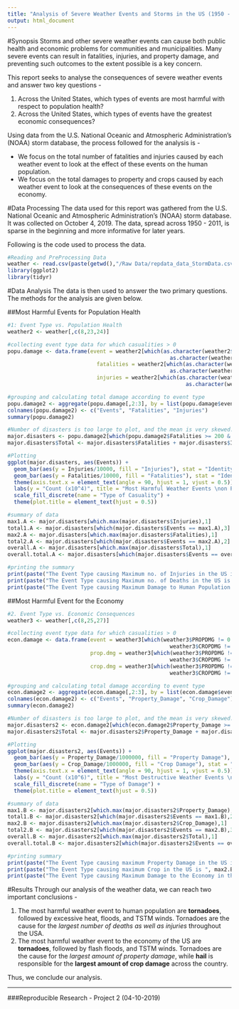 ```yaml
---
title: "Analysis of Severe Weather Events and Storms in the US (1950 - 2011) and their Effects on the Population and Economy. (04/10/2019)"
output: html_document
---
```

#Synopsis
Storms and other severe weather events can cause both public health and economic problems for communities and municipalities. Many severe events can result in fatalities, injuries, and property damage, and preventing such outcomes to the extent possible is a key concern.

This report seeks to analyse the consequences of severe weather events and answer two key questions - 

1. Across the United States, which types of events are most harmful with respect to population health?
2. Across the United States, which types of events have the greatest economic consequences?

Using data from the U.S. National Oceanic and Atmospheric Administration's (NOAA) storm database, the process followed for the analysis is -

* We focus on the total number of fatalities and injuries caused by each weather event to look at the effect of these events on the human population.
* We focus on the total damages to property and crops caused by each weather event to look at the consequences of these events on the economy.
  
#Data Processing
The data used for this report was gathered from the U.S. National Oceanic and Atmospheric Administration's (NOAA) storm database. It was collected on October 4, 2019.
The data, spread across 1950 - 2011, is sparse in the beginning and more informative for later years.

Following is the code used to process the data.
```r
#Reading and PreProcessing Data
weather <- read.csv(paste(getwd(),"/Raw Data/repdata_data_StormData.csv", sep = ""), header = TRUE, sep = ",")
library(ggplot2)
library(tidyr)
```

#Data Analysis
The data is then used to answer the two primary questions. The methods for the analysis are given below.

##Most Harmful Events for Population Health
```r
#1: Event Type vs. Population Health
weather2 <- weather[,c(8,23,24)]

#collecting event type data for which casualities > 0
popu.damage <- data.frame(event = weather2[which(as.character(weather2$FATALITIES) != "0" | 
                                                   as.character(weather2$INJURIES) != "0"),1],
                            fatalities = weather2[which(as.character(weather2$FATALITIES) != "0"| 
                                                   as.character(weather2$INJURIES) != "0"),2],
                            injuries = weather2[which(as.character(weather2$FATALITIES) != "0"  | 
                                                        as.character(weather2$INJURIES) != "0"),3])

#grouping and calculating total damage according to event type
popu.damage2 <- aggregate(popu.damage[,2:3], by = list(popu.damage$event), FUN = sum)
colnames(popu.damage2) <- c("Events", "Fatalities", "Injuries")
summary(popu.damage2)

#Number of disasters is too large to plot, and the mean is very skewed. Therefore, we select a few major # #disasters, each with a large number of casualities
major.disasters <- popu.damage2[which(popu.damage2$Fatalities >= 200 & popu.damage2$Injuries >= 200),]
major.disasters$Total <- major.disasters$Fatalities + major.disasters$Injuries

#Plotting
ggplot(major.disasters, aes(Events)) +
  geom_bar(aes(y = Injuries/10000, fill = "Injuries"), stat = "Identity") +           #for Injuries
  geom_bar(aes(y = Fatalities/10000, fill = "Fatalities"), stat = "Identity") +       #for Fatalities
  theme(axis.text.x = element_text(angle = 90, hjust = 1, vjust = 0.5)) +             #rotating axis labels
  labs(y = "Count (x10^4)", title = "Most Harmful Weather Events \non Population Health in the US") + 
  scale_fill_discrete(name = "Type of Casuality") +                                   #editing legend title
  theme(plot.title = element_text(hjust = 0.5))                                       #aligning plot title

#summary of data
max1.A <- major.disasters[which.max(major.disasters$Injuries),1]
total1.A <- major.disasters[which(major.disasters$Events == max1.A),3]
max2.A <- major.disasters[which.max(major.disasters$Fatalities),1]
total2.A <- major.disasters[which(major.disasters$Events == max2.A),2]
overall.A <- major.disasters[which.max(major.disasters$Total),1]
overall.total.A <- major.disasters[which(major.disasters$Events == overall.A),4]

#printing the summary
print(paste("The Event Type causing Maximum no. of Injuries in the US is ", max1.A, ". It caused a total of ", total1.A, " injuries over the years.", sep = ""))
print(paste("The Event Type causing Maximum no. of Deaths in the US is ", max2.A, ". It caused a total of ", total2.A, " deaths over the years.", sep = ""))
print(paste("The Event Type causing Maximum Damage to Human Population in the US is ", overall.A, ". It caused a total of ", overall.total.A, " casualities over the years.", sep = ""))

```

##Most Harmful Event for the Economy
```r
#2. Event Type vs. Economic Consequences
weather3 <- weather[,c(8,25,27)]

#collecting event type data for which casualities > 0
econ.damage <- data.frame(event = weather3[which(weather3$PROPDMG != 0 | 
                                                   weather3$CROPDMG != 0),1],
                          prop.dmg = weather3[which(weather3$PROPDMG != 0| 
                                                   weather3$CROPDMG != 0),2],
                          crop.dmg = weather3[which(weather3$PROPDMG != 0 | 
                                                   weather3$CROPDMG != 0),3])

#grouping and calculating total damage according to event type
econ.damage2 <- aggregate(econ.damage[,2:3], by = list(econ.damage$event), FUN = sum)
colnames(econ.damage2) <- c("Events", "Property_Damage", "Crop_Damage")
summary(econ.damage2)

#Number of disasters is too large to plot, and the mean is very skewed. Therefore, we select a few major #disasters, each with a large amount of damage
major.disasters2 <- econ.damage2[which(econ.damage2$Property_Damage >= 50000 & econ.damage2$Crop_Damage >= 10000),]
major.disasters2$Total <- major.disasters2$Property_Damage + major.disasters2$Crop_Damage

#Plotting
ggplot(major.disasters2, aes(Events)) +
  geom_bar(aes(y = Property_Damage/1000000, fill = "Property Damage"), stat = "Identity") + #Property Dmg.
  geom_bar(aes(y = Crop_Damage/1000000, fill = "Crop Damage"), stat = "Identity") +         #Crop Dmg.
  theme(axis.text.x = element_text(angle = 90, hjust = 1, vjust = 0.5)) +           #rotating axis labels
  labs(y = "Count (x10^6)", title = "Most Destructive Weather Events \nfor the Economy (Crop and Property) in the US") + 
  scale_fill_discrete(name = "Type of Damage") +                                    #editing legend title
  theme(plot.title = element_text(hjust = 0.5))                                     #aligning plot title

#summary of data
max1.B <- major.disasters2[which.max(major.disasters2$Property_Damage),1]
total1.B <- major.disasters2[which(major.disasters2$Events == max1.B),2]
max2.B <- major.disasters2[which.max(major.disasters2$Crop_Damage),1]
total2.B <- major.disasters2[which(major.disasters2$Events == max2.B),3]
overall.B <- major.disasters2[which.max(major.disasters2$Total),1]
overall.total.B <- major.disasters2[which(major.disasters2$Events == overall.B),4]

#printing summary
print(paste("The Event Type causing maximum Property Damage in the US is ", max1.B, ". It caused a total of ", total1.B, " worth of damage over the years.", sep = ""))
print(paste("The Event Type causing maximum Crop in the US is ", max2.B, ". It caused a total of ", total2.B, " worth of damage over the years.", sep = ""))
print(paste("The Event Type causing Maximum Damage to the Economy in the US is ", overall.B, ". It caused a total of ", overall.total.B, " worth of damage over the years.", sep = ""))
```

#Results
Through our analysis of the weather data, we can reach two important conclusions -

1. The most harmful weather event to human population are **tornadoes**, followed by excessive heat, floods, and TSTM winds. Tornadoes are the cause for the *largest number of deaths as well as injuries* throughout the USA.
2. The most harmful weather event to the economy of the US are **tornadoes**, followed by flash floods, and TSTM winds. Tornadoes are the cause for the *largest amount of property damage*, while **hail** is responsible for the **largest amount of crop damage** across the country.

Thus, we conclude our analysis.

---
###Reproducible Research - Project 2 (04-10-2019)